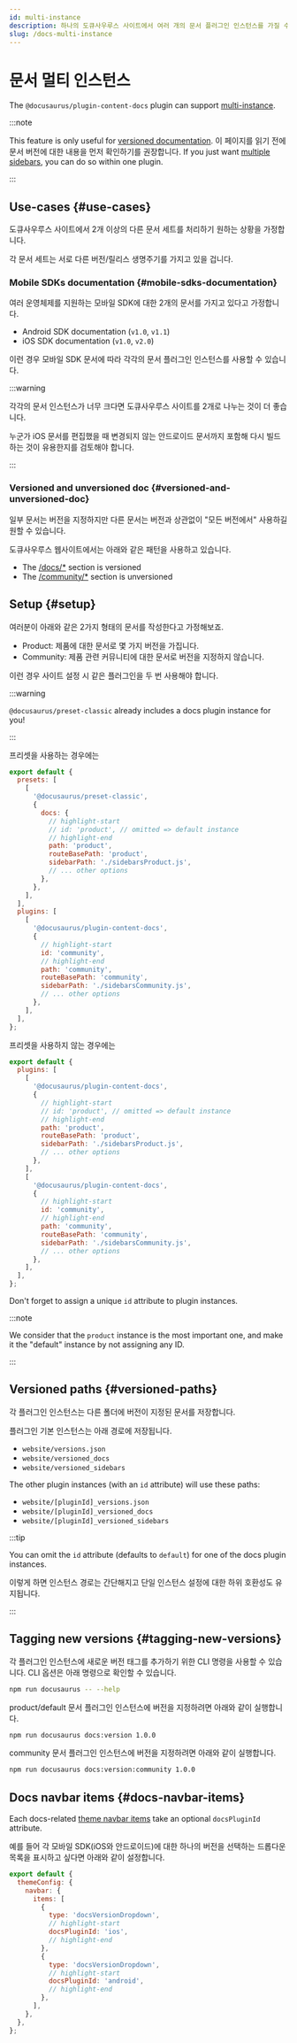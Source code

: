 ```yaml
---
id: multi-instance
description: 하나의 도큐사우루스 사이트에서 여러 개의 문서 플러그인 인스턴스를 가질 수 있습니다.
slug: /docs-multi-instance
---
```


# 문서 멀티 인스턴스

The `@docusaurus/plugin-content-docs` plugin can support [multi-instance](../../using-plugins.mdx#multi-instance-plugins-and-plugin-ids).

:::note

This feature is only useful for [versioned documentation](./versioning.mdx). 이 페이지를 읽기 전에 문서 버전에 대한 내용을 먼저 확인하기를 권장합니다. If you just want [multiple sidebars](./sidebar/multiple-sidebars.mdx), you can do so within one plugin.

:::

## Use-cases {#use-cases}

도큐사우루스 사이트에서 2개 이상의 다른 문서 세트를 처리하기 원하는 상황을 가정합니다.

각 문서 세트는 서로 다른 버전/릴리스 생명주기를 가지고 있을 겁니다.

### Mobile SDKs documentation {#mobile-sdks-documentation}

여러 운영체제를 지원하는 모바일 SDK에 대한 2개의 문서를 가지고 있다고 가정합니다.

- Android SDK documentation (`v1.0`, `v1.1`)
- iOS SDK documentation (`v1.0`, `v2.0`)

이런 경우 모바일 SDK 문서에 따라 각각의 문서 플러그인 인스턴스를 사용할 수 있습니다.

:::warning

각각의 문서 인스턴스가 너무 크다면 도큐사우루스 사이트를 2개로 나누는 것이 더 좋습니다.

누군가 iOS 문서를 편집했을 때 변경되지 않는 안드로이드 문서까지 포함해 다시 빌드하는 것이 유용한지를 검토해야 합니다.

:::

### Versioned and unversioned doc {#versioned-and-unversioned-doc}

일부 문서는 버전을 지정하지만 다른 문서는 버전과 상관없이 "모든 버전에서" 사용하길 원할 수 있습니다.

도큐사우루스 웹사이트에서는 아래와 같은 패턴을 사용하고 있습니다.

- The [/docs/\*](/docs) section is versioned
- The [/community/\*](/community/support) section is unversioned

## Setup {#setup}

여러분이 아래와 같은 2가지 형태의 문서를 작성한다고 가정해보죠.

- Product: 제품에 대한 문서로 몇 가지 버전을 가집니다.
- Community: 제품 관련 커뮤니티에 대한 문서로 버전을 지정하지 않습니다.

이런 경우 사이트 설정 시 같은 플러그인을 두 번 사용해야 합니다.

:::warning

`@docusaurus/preset-classic` already includes a docs plugin instance for you!

:::

프리셋을 사용하는 경우에는

```js title="docusaurus.config.js"
export default {
  presets: [
    [
      '@docusaurus/preset-classic',
      {
        docs: {
          // highlight-start
          // id: 'product', // omitted => default instance
          // highlight-end
          path: 'product',
          routeBasePath: 'product',
          sidebarPath: './sidebarsProduct.js',
          // ... other options
        },
      },
    ],
  ],
  plugins: [
    [
      '@docusaurus/plugin-content-docs',
      {
        // highlight-start
        id: 'community',
        // highlight-end
        path: 'community',
        routeBasePath: 'community',
        sidebarPath: './sidebarsCommunity.js',
        // ... other options
      },
    ],
  ],
};
```

프리셋을 사용하지 않는 경우에는

```js title="docusaurus.config.js"
export default {
  plugins: [
    [
      '@docusaurus/plugin-content-docs',
      {
        // highlight-start
        // id: 'product', // omitted => default instance
        // highlight-end
        path: 'product',
        routeBasePath: 'product',
        sidebarPath: './sidebarsProduct.js',
        // ... other options
      },
    ],
    [
      '@docusaurus/plugin-content-docs',
      {
        // highlight-start
        id: 'community',
        // highlight-end
        path: 'community',
        routeBasePath: 'community',
        sidebarPath: './sidebarsCommunity.js',
        // ... other options
      },
    ],
  ],
};
```

Don't forget to assign a unique `id` attribute to plugin instances.

:::note

We consider that the `product` instance is the most important one, and make it the "default" instance by not assigning any ID.

:::

## Versioned paths {#versioned-paths}

각 플러그인 인스턴스는 다른 폴더에 버전이 지정된 문서를 저장합니다.

플러그인 기본 인스턴스는 아래 경로에 저장됩니다.

- `website/versions.json`
- `website/versioned_docs`
- `website/versioned_sidebars`

The other plugin instances (with an `id` attribute) will use these paths:

- `website/[pluginId]_versions.json`
- `website/[pluginId]_versioned_docs`
- `website/[pluginId]_versioned_sidebars`

:::tip

You can omit the `id` attribute (defaults to `default`) for one of the docs plugin instances.

이렇게 하면 인스턴스 경로는 간단해지고 단일 인스턴스 설정에 대한 하위 호환성도 유지됩니다.

:::

## Tagging new versions {#tagging-new-versions}

각 플러그인 인스턴스에 새로운 버전 태그를 추가하기 위한 CLI 명령을 사용할 수 있습니다. CLI 옵션은 아래 명령으로 확인할 수 있습니다.

```bash npm2yarn
npm run docusaurus -- --help
```

product/default 문서 플러그인 인스턴스에 버전을 지정하려면 아래와 같이 실행합니다.

```bash npm2yarn
npm run docusaurus docs:version 1.0.0
```

community 문서 플러그인 인스턴스에 버전을 지정하려면 아래와 같이 실행합니다.

```bash npm2yarn
npm run docusaurus docs:version:community 1.0.0
```

## Docs navbar items {#docs-navbar-items}

Each docs-related [theme navbar items](../../api/themes/theme-configuration.mdx#navbar) take an optional `docsPluginId` attribute.

예를 들어 각 모바일 SDK(iOS와 안드로이드)에 대한 하나의 버전을 선택하는 드롭다운 목록을 표시하고 싶다면 아래와 같이 설정합니다.

```js title="docusaurus.config.js"
export default {
  themeConfig: {
    navbar: {
      items: [
        {
          type: 'docsVersionDropdown',
          // highlight-start
          docsPluginId: 'ios',
          // highlight-end
        },
        {
          type: 'docsVersionDropdown',
          // highlight-start
          docsPluginId: 'android',
          // highlight-end
        },
      ],
    },
  },
};
```
